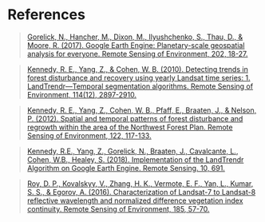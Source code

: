 # References

>[Gorelick, N., Hancher, M., Dixon, M., Ilyushchenko, S., Thau, D., & Moore, R. (2017). Google Earth Engine: Planetary-scale geospatial analysis for everyone. Remote Sensing of Environment, 202, 18-27.](https://www.sciencedirect.com/science/article/pii/S0034425717302900)

>[Kennedy, R. E., Yang, Z., & Cohen, W. B. (2010). Detecting trends in forest disturbance and recovery using yearly Landsat time series: 1. LandTrendr—Temporal segmentation algorithms. Remote Sensing of Environment, 114(12), 2897-2910.](http://geotrendr.ceoas.oregonstate.edu/files/2015/05/Kennedy_etal2010.pdf)

>[Kennedy, R. E., Yang, Z., Cohen, W. B., Pfaff, E., Braaten, J., & Nelson, P. (2012). Spatial and temporal patterns of forest disturbance and regrowth within the area of the Northwest Forest Plan. Remote Sensing of Environment, 122, 117-133.](http://geotrendr.ceoas.oregonstate.edu/files/2015/05/kennedy_etal_2012_nwfp.pdf)

>[Kennedy, R.E., Yang, Z., Gorelick, N., Braaten, J., Cavalcante, L., Cohen, W.B., Healey, S. (2018). Implementation of the LandTrendr Algorithm on Google Earth Engine. Remote Sensing. 10, 691.](http://www.mdpi.com/2072-4292/10/5/691)

>[Roy, D. P., Kovalskyy, V., Zhang, H. K., Vermote, E. F., Yan, L., Kumar, S. S., & Egorov, A. (2016). Characterization of Landsat-7 to Landsat-8 reflective wavelength and normalized difference vegetation index continuity. Remote Sensing of Environment, 185, 57-70.](https://www.sciencedirect.com/science/article/pii/S0034425715302455)
